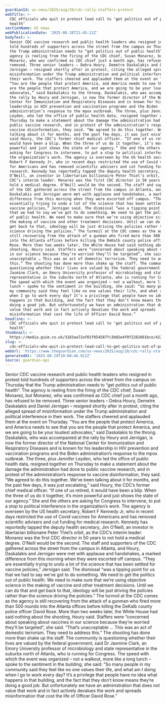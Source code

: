 ```yaml
---
guardianId: us-news/2025/aug/28/cdc-rally-staffers-protest
webTitle: >-
  CDC officials who quit in protest lead call to ‘get politics out of public
  health’
sectionName: US news
webPublicationDate: '2025-08-28T21:45:12Z'
bodyText: >-
  Senior CDC vaccine research and public health leaders who resigned in protest
  told hundreds of supporters across the street from the campus on Thursday that
  the Trump administration needs to “get politics out of public health”. The
  agency is reeling from the firing of the CDC chief, Susan Monarez, but
  Monarez, who was confirmed as CDC chief just a month ago, has refused to be
  removed. Three senior leaders – Debra Houry, Demetre Daskalakis and Daniel
  Jernigan – resigned shortly after in protest, citing the alleged spread of
  misinformation under the Trump administration and political interference in
  their work. The staffers cheered and applauded them at the event on Thursday.
  “You are the people that protect America, and America needs to see that you
  are the people that protect America, and we are going to be your loudest
  advocates,” said Daskalakis to the throng. Daskalakis, who was accompanied at
  the rally by Houry and Jernigan, is now the former director of the National
  Center for Immunization and Respiratory Diseases and is known for his
  leadership in HIV prevention and vaccination programs and the Biden
  administration’s response to the mpox outbreak. The three, plus Jennifer
  Leyden, who led the office of public health data, resigned together on
  Thursday to make a statement about the damage the administration had done to
  public vaccine research, and in protest of the administration’s response to
  vaccine disinformation, they said. “We agreed to do this together. We’ve been
  talking about it for months, and the past few days, it was just escalating,”
  said Houry, the CDC’s former chief medical officer. “If one of us retired, it
  would have been a blip. When the three of us do it together, it’s more
  powerful and just shows the state of our agency.” She and the others are
  asking for Congress to intervene, to put a stop to political interference in
  the organization’s work. The agency is overseen by the US health secretary,
  Robert F Kennedy Jr, who in recent days restricted the use of Covid vaccines
  for Americans and has removed scientific advisers and cut funding for medical
  research. Kennedy has reportedly tapped the deputy health secretary, Jim
  O’Neill, an investor in libertarian billionaire Peter Thiel’s orbit, as the
  CDC’s interim leader. Monarez was the first CDC director in 50 years to not
  hold a medical degree. O’Neill would be the second. The staff and supporters
  of the CDC gathered across the street from the campus in Atlanta, and Houry,
  Daskalakis and Jernigan were met with applause and handshakes, a marked
  difference from this morning when they were escorted off campus. “They are
  essentially trying to undo a lot of the science that has been settled for
  vaccine policies,” Jernigan said. The dismissal “was a tipping point for us
  that we had to say we’ve got to do something. We need to get the politics out
  of public health. We need to make sure that we’re using objective science in
  the making of vaccine and other treatment decisions. Until we can do that and
  get back to that, ideology will be just driving the policies rather than the
  science driving the policies.” The turmoil at the CDC comes as the agency is
  still recovering from the attack of a gunman who fired more than 500 rounds
  into the Atlanta offices before killing the DeKalb county police officer David
  Rose. More than two weeks later, the White House had said nothing about the
  shooting, Houry said. Staffers were “concerned about speaking about vaccines
  in our science because they’re worried they’ll be targeted”, she said. “That’s
  unacceptable … This was an act of domestic terrorism. They need to address
  this.” The shooting has done more than shake up the staff. The community is
  questioning whether their lives are valued by the federal government, said Dr
  Jasmine Clark, an Emory University professor of microbiology and state
  representative in the suburbs north of Atlanta, who is running for Congress.
  The speed with which the event was organized – not a walkout, more like a long
  lunch – spoke to the sentiment in the building, she said: “So many people in
  my community said they feel like no one values their life, and what am I doing
  when I go to work every day? It’s a privilege that people have no idea what
  happens in that building, and the fact that they don’t know means they’re
  doing a good job. But unfortunately we have an administration that does not
  value that work and in fact actively devalues the work and spreads
  misinformation that cost the life of Officer David Rose.”
headline: >-
  CDC officials who quit in protest lead call to ‘get politics out of public
  health’
thumbnail: >-
  https://media.guim.co.uk/3183aa72af01f954587fc3b02e4f0f2282601bce/422_0_2915_2333/500.jpg
slug: >-
  cdc-officials-who-quit-in-protest-lead-call-to-get-politics-out-of-public-health
webUrl: 'https://www.theguardian.com/us-news/2025/aug/28/cdc-rally-staffers-protest'
generatedAt: '2025-08-29T10:00:46.812Z'
source: guardian-api
---
```

Senior CDC vaccine research and public health leaders who resigned in protest told hundreds of supporters across the street from the campus on Thursday that the Trump administration needs to “get politics out of public health”. The agency is reeling from the firing of the CDC chief, Susan Monarez, but Monarez, who was confirmed as CDC chief just a month ago, has refused to be removed. Three senior leaders – Debra Houry, Demetre Daskalakis and Daniel Jernigan – resigned shortly after in protest, citing the alleged spread of misinformation under the Trump administration and political interference in their work. The staffers cheered and applauded them at the event on Thursday. “You are the people that protect America, and America needs to see that you are the people that protect America, and we are going to be your loudest advocates,” said Daskalakis to the throng. Daskalakis, who was accompanied at the rally by Houry and Jernigan, is now the former director of the National Center for Immunization and Respiratory Diseases and is known for his leadership in HIV prevention and vaccination programs and the Biden administration’s response to the mpox outbreak. The three, plus Jennifer Leyden, who led the office of public health data, resigned together on Thursday to make a statement about the damage the administration had done to public vaccine research, and in protest of the administration’s response to vaccine disinformation, they said. “We agreed to do this together. We’ve been talking about it for months, and the past few days, it was just escalating,” said Houry, the CDC’s former chief medical officer. “If one of us retired, it would have been a blip. When the three of us do it together, it’s more powerful and just shows the state of our agency.” She and the others are asking for Congress to intervene, to put a stop to political interference in the organization’s work. The agency is overseen by the US health secretary, Robert F Kennedy Jr, who in recent days restricted the use of Covid vaccines for Americans and has removed scientific advisers and cut funding for medical research. Kennedy has reportedly tapped the deputy health secretary, Jim O’Neill, an investor in libertarian billionaire Peter Thiel’s orbit, as the CDC’s interim leader. Monarez was the first CDC director in 50 years to not hold a medical degree. O’Neill would be the second. The staff and supporters of the CDC gathered across the street from the campus in Atlanta, and Houry, Daskalakis and Jernigan were met with applause and handshakes, a marked difference from this morning when they were escorted off campus. “They are essentially trying to undo a lot of the science that has been settled for vaccine policies,” Jernigan said. The dismissal “was a tipping point for us that we had to say we’ve got to do something. We need to get the politics out of public health. We need to make sure that we’re using objective science in the making of vaccine and other treatment decisions. Until we can do that and get back to that, ideology will be just driving the policies rather than the science driving the policies.” The turmoil at the CDC comes as the agency is still recovering from the attack of a gunman who fired more than 500 rounds into the Atlanta offices before killing the DeKalb county police officer David Rose. More than two weeks later, the White House had said nothing about the shooting, Houry said. Staffers were “concerned about speaking about vaccines in our science because they’re worried they’ll be targeted”, she said. “That’s unacceptable … This was an act of domestic terrorism. They need to address this.” The shooting has done more than shake up the staff. The community is questioning whether their lives are valued by the federal government, said Dr Jasmine Clark, an Emory University professor of microbiology and state representative in the suburbs north of Atlanta, who is running for Congress. The speed with which the event was organized – not a walkout, more like a long lunch – spoke to the sentiment in the building, she said: “So many people in my community said they feel like no one values their life, and what am I doing when I go to work every day? It’s a privilege that people have no idea what happens in that building, and the fact that they don’t know means they’re doing a good job. But unfortunately we have an administration that does not value that work and in fact actively devalues the work and spreads misinformation that cost the life of Officer David Rose.”
